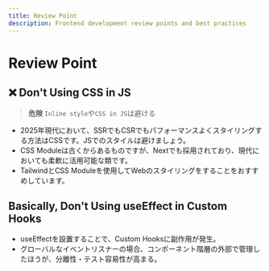 ```yaml
---
title: Review Point
description: Frontend development review points and best practices
---
```


# Review Point

## ❌ Don't Using CSS in JS

> **危険**
> `Inline style`や`CSS in JS`は避ける

* 2025年現代において、SSRでもCSRでもパフォーマンスよくスタイリングする方法はCSSです。JSでのスタイルは避けましょう。
* CSS Moduleは古くからあるものですが、Nextでも採用されており、現代においても柔軟に活用可能な類です。
* TailwindとCSS Moduleを使用してWebのスタイリングをすることをおすすめしています。

## Basically, Don't Using useEffect in Custom Hooks

* useEffectを設置することで、Custom Hooksに副作用が発生。
* グローバルなイベントリスナーの場合、コンポーネント階層の外部で管理したほうが、分離性・テスト容易性が高まる。

